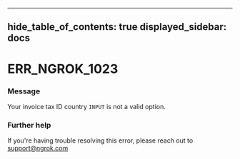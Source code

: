 

---
hide_table_of_contents: true
displayed_sidebar: docs
---


# ERR_NGROK_1023

### Message
Your invoice tax ID country `INPUT` is not a valid option.

<ErrorDetails />



### Further help
If you're having trouble resolving this error, please reach out to [support@ngrok.com](mailto:support@ngrok.com?subject=Help%20with%20ERR_NGROK_1023)

